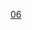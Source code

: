 {{Routemap
|title=宁波轨道交通6号线
|title-bg=#{{宁波轨道交通颜色|6}}
|text-width=50
|inline=<includeonly>1</includeonly>
|map={{RenderStations|system=NingboRT|
\uextENDEa\uextENDEa\\~~ ~~ ~~[[通苏嘉甬铁路|通苏嘉甬]]、[[甬台温福高速铁路|甬台温福高铁]]
exCONTgq\uexmtKRZ\uexmtKRZ\exBHFq!~HUBa\exCONTfq~~ ~~[[宁波西站]]
uextBHF!~HUBaq\uextBHF!~HUBq\HUBrf~~ ~~$$宁波西站$$ {{NingboRT Sign|2|blink}}
uextKRWg+l\uextKRWgr\~~ ~~ ~~ ~~{{rmri|d}}{{NingboRT Terminus|2|right|type=2}}
uextCONTf\uextSTR\
uextBHF~~ ~~$$古林$$
uextBHF~~ ~~$$云林西路$$
uextBHF~~ ~~$$春华路$$
uextBHF~~ ~~$$汇士路$$
\\uextABZg+l\uextSTReq\uexKDSTeq~~ ~~[[高桥南车辆段]]
uextBHF~~ ~~$$高桥南$$
uextCONTgq\uextSTRq\uextTINTxt\uextSTRq\uextCONTfq~~ ~~$$望童路$$ {{NingboRT Sign|5|blink}}
uextSTR~~ ~~ ~~ ~~{{rmri|l}}外环 – 内环{{rmri|r}}
HUBrg\uextBHF!~HUBeq\~~ ~~$$望春桥$$ {{NingboRT Sign|1|blink}}
utCONTgq\utBHFq!~HUBe\uxtKRZtu\utSTRq\utCONTfq~~ ~~ ~~ ~~{{rmri|l}}{{NingboRT Terminus|1|right|type=F}} – {{NingboRT Terminus|1|left|type=F}}{{rmri|r}}
HUBrg\uextBHF!~HUBeq\~~ ~~$$天一家园西$$ {{NingboRT Sign|8|blink}}
uextCONTgq\uextBHFq!~HUBe\uextKRZtu\uextSTRq\uextCONTfq~~ ~~ ~~ ~~{{rmri|l}}{{NingboRT Terminus|8|right}} – {{NingboRT Terminus|8|left}}{{rmri|r}}
CONTgq\STRq\uxmtKRZ\STRq\CONTfq~~ ~~ ~~ ~~[[萧甬铁路]]、[[杭甬客运专线|杭甬客专]]
HUBrg\uextBHF!~HUBeq\~~ ~~$$翠柏里$$ {{NingboRT Sign|4|blink}}
utCONTgq\utBHFq!~HUBe\uxtKRZtu\utSTRq\utCONTfq~~ ~~ ~~ ~~{{rmri|l}}{{NingboRT Terminus|4|right|type=F}} – {{NingboRT Terminus|4|left|type=F}}{{rmri|r}}
uextBHF~~ ~~$$新芝路$$
WASSERq\uextKRZW\WASSERq~~ ~~ ~~ ~~[[姚江]]
uextCONTgq\uextSTRq\uextTINTxt\uextSTRq\uextCONTfq~~ ~~$$大剧院$$ {{NingboRT Sign|7|blink}}
uextSTR~~ ~~ ~~ ~~{{rmri|l}}{{NingboRT Terminus|7|right|type=future}} – {{NingboRT Terminus|7|left|type=F}}{{rmri|r}}
HUBrg\uextBHF!~HUBeq\~~ ~~$$正大路$$ {{NingboRT Sign|2|blink}}
utCONTgq\utBHFq!~HUBe\uxtKRZtu\utSTRq\utCONTfq~~ ~~ ~~ ~~{{rmri|l}}{{NingboRT Terminus|2|left|type=2}} – {{NingboRT Terminus|2|right|type=2}}{{rmri|r}}
WASSERq\uextKRZW\WASSERq~~ ~~ ~~ ~~[[甬江]]
uextBHF~~ ~~$$甬江南$$
HUBrg\uextBHF!~HUBeq\~~ ~~$$明楼$$ {{NingboRT Sign|3|blink}}
utCONTgq\utBHFq!~HUBe\uxtKRZtu\utSTRq\utCONTfq~~ ~~ ~~ ~~{{rmri|l}}{{NingboRT Terminus|3|right|type=L3}} – {{NingboRT Terminus|3|left|type=F}}{{rmri|r}}
uextBHF~~ ~~$$沧海北路$$
uextBHF~~ ~~$$明珠路$$
uextkABZg3~~ ~~ ~~ ~~5、6号线联络线
utCONTgq\uetkABZq1\uxtTINTt!~uextkSTRc4\utSTRq\utCONTfq~~ ~~$$院士路$$ {{NingboRT Sign|5|blink}}
uextSTR~~ ~~ ~~ ~~{{rmri|l}}内环 – 外环{{rmri|r}}
uextBHF~~ ~~$$聚贤路$$
WASSERq\uextKRZW\WASSERq~~ ~~ ~~ ~~[[甬新河]]
uextBHF~~ ~~$$剑兰路$$
uextBHF~~ ~~$$经十二路$$
\\uextABZgl\uextSTReq\uexKDSTeq~~ ~~[[新棉停车场]]
hCONTgq\hSTRq\uxmtKRZh\hSTRq\hCONTfq~~ ~~ ~~ ~~[[宁波铁路枢纽北环线|铁路北环线]]
uextBHF~~ ~~$$衙前路$$
uextBHF~~ ~~$$经三路$$
\uextENDEaq\uextTINTxt\uextSTRq\uextCONTfq~~ ~~$$红联$$ {{NingboRT Sign|2|blink}}
uextSTR~~ ~~ ~~ ~~{{NingboRT Terminus|2|left|type=2}}{{rmri|r}}
-startCollapsible--replace-bg=#e5e5e5
\\uextCONTf\\~~ ~~ ~~二期东段（规划）
\\uexhtSTRe\\~~ ~~{{loop|8|　}}
WASSERq\uexhKRZW\WASSERq~~ ~~ ~~ ~~[[小浃江]]
uexhBHF~~ ~~$$小浃江路$$
\uexhABZgl\uexhKDSTeq~~ ~~[[小浃江停车场]]
uexhTUNNEL1~~ ~~ ~~ ~~[[孔基岭]]隧道
uexhBHF~~ ~~$$富春江路$$
uhCONTgq\uhSTR+r\uexhSTR\\~~ ~~ ~~ ~~{{rmri|l}}{{NingboRT Terminus|1|left|type=F}}
uhBHF!~HUBaq\uexhBHF!~HUBeq\~~ ~~$$松花江路$$ {{NingboRT Sign|1|blink}}
uhCONTf\uexhSTR\~~ ~~ ~~ ~~{{rmri|d}}{{NingboRT Terminus|1|right|type=F}}
uexhtSTRa
uextCONTgq\uextSTRq\uextTINTxt\uextSTRq\uextCONTfq~~ ~~$$长江中学$$ {{NingboRT Sign|2|blink}}
uextSTR~~ ~~<small>{{right|{{rmri|l}}{{NingboRT Terminus|2|left|type=F}} – {{NingboRT Terminus|2|right|type=F}}{{rmri|r}}}}</small><!-- workaround for erronous rendering with collapsables -->
uextBHF~~ ~~$$闽江路$$
uextBHF~~ ~~$$凤凰$$
uextENDEe
-endCollapsible-
}}
}}
<noinclude>
{{Rdt intro|[[宁波轨道交通6号线]]}}
[[Category:寧波軌道交通RDT|06]]
</noinclude>